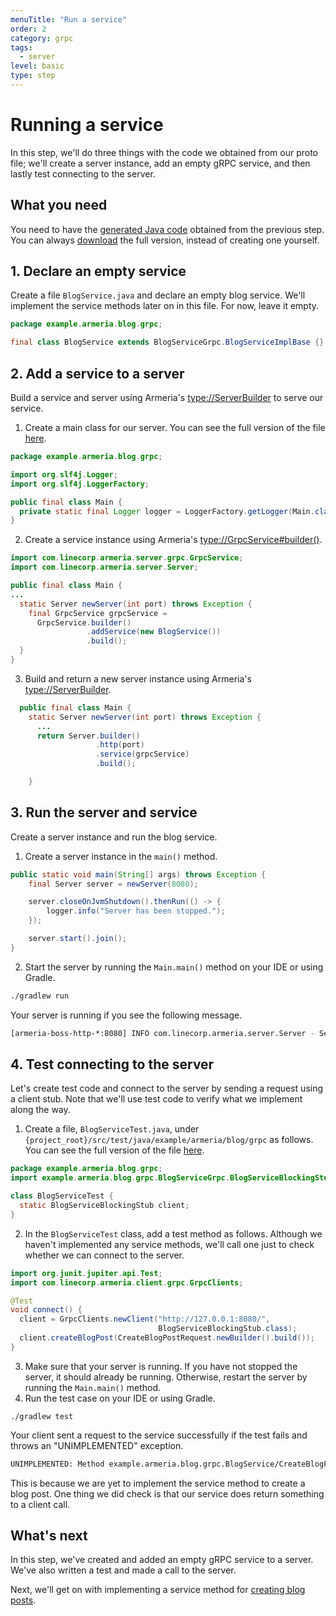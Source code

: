 ```yaml
---
menuTitle: "Run a service"
order: 2
category: grpc
tags:
  - server
level: basic
type: step
---
```


# Running a service

In this step, we'll do three things with the code we obtained from our proto file; we'll create a server instance, add an empty gRPC service, and then lastly test connecting to the server.

<TutorialSteps current={2} />

## What you need

You need to have the [generated Java code](/tutorials/grpc/blog/define-service#6-compile-the-proto-file) obtained from the previous step.
You can always [download](https://github.com/line/armeria-examples/tree/main/tutorials/grpc) the full version, instead of creating one yourself.

## 1. Declare an empty service

Create a file `BlogService.java` and declare an empty blog service. We'll implement the service methods later on in this file. For now, leave it empty.

```java filename=BlogService.java
package example.armeria.blog.grpc;

final class BlogService extends BlogServiceGrpc.BlogServiceImplBase {}
```

## 2. Add a service to a server

Build a service and server using Armeria's <type://ServerBuilder> to serve our service.

1. Create a main class for our server. You can see the full version of the file [here](https://github.com/line/armeria-examples/blob/main/tutorials/grpc/src/main/java/example/armeria/server/blog/grpc/Main.java).

  ```java filename=Main.java
  package example.armeria.blog.grpc;

  import org.slf4j.Logger;
  import org.slf4j.LoggerFactory;

  public final class Main {
    private static final Logger logger = LoggerFactory.getLogger(Main.class);
  }
  ```
2. Create a service instance using Armeria's <type://GrpcService#builder()>.
  ```java filename=Main.java
  import com.linecorp.armeria.server.grpc.GrpcService;
  import com.linecorp.armeria.server.Server;

  public final class Main {
  ...
    static Server newServer(int port) throws Exception {
      final GrpcService grpcService =
        GrpcService.builder()
                   .addService(new BlogService())
                   .build();
    }
  }
  ```
3. Build and return a new server instance using Armeria's <type://ServerBuilder>.
  ```java filename=Main.java
    public final class Main {
      static Server newServer(int port) throws Exception {
        ...
        return Server.builder()
                     .http(port)
                     .service(grpcService)
                     .build();

      }
  ```

## 3. Run the server and service

Create a server instance and run the blog service.

1. Create a server instance in the `main()` method.
  ```java filename=Main.java
  public static void main(String[] args) throws Exception {
      final Server server = newServer(8080);

      server.closeOnJvmShutdown().thenRun(() -> {
          logger.info("Server has been stopped.");
      });

      server.start().join();
  }
  ```
2. Start the server by running the `Main.main()` method on your IDE or using Gradle.
  ```bash
  ./gradlew run
  ```
  Your server is running if you see the following message.
  ```bash
  [armeria-boss-http-*:8080] INFO com.linecorp.armeria.server.Server - Serving HTTP at /[0:0:0:0:0:0:0:0%0]:8080 - http://127.0.0.1:8080/
  ```

## 4. Test connecting to the server

Let's create test code and connect to the server by sending a request using a client stub.
Note that we'll use test code to verify what we implement along the way.

1. Create a file, `BlogServiceTest.java`, under `{project_root}/src/test/java/example/armeria/blog/grpc` as follows.
You can see the full version of the file [here](https://github.com/line/armeria-examples/blob/main/tutorials/grpc/src/test/java/example/armeria/server/blog/grpc/BlogServiceTest.java).
  ```java filename=BlogServiceTest.java
  package example.armeria.blog.grpc;
  import example.armeria.blog.grpc.BlogServiceGrpc.BlogServiceBlockingStub;

  class BlogServiceTest {
    static BlogServiceBlockingStub client;
  }
  ```
2. In the `BlogServiceTest` class, add a test method as follows.
Although we haven't implemented any service methods, we'll call one just to check whether we can connect to the server.

  ```java filename=BlogServiceTest.java
  import org.junit.jupiter.api.Test;
  import com.linecorp.armeria.client.grpc.GrpcClients;

  @Test
  void connect() {
    client = GrpcClients.newClient("http://127.0.0.1:8080/",
                                   BlogServiceBlockingStub.class);
    client.createBlogPost(CreateBlogPostRequest.newBuilder().build());
  }
  ```
3. Make sure that your server is running.
  If you have not stopped the server, it should already be running.
  Otherwise, restart the server by running the `Main.main()` method.
4. Run the test case on your IDE or using Gradle.
  ```
  ./gradlew test
  ```
  Your client sent a request to the service successfully if the test fails and throws an "UNIMPLEMENTED" exception.

  ```bash
  UNIMPLEMENTED: Method example.armeria.blog.grpc.BlogService/CreateBlogPost is unimplemented
  ```

  This is because we are yet to implement the service method to create a blog post. One thing we did check is that our service does return something to a client call.

## What's next

In this step, we've created and added an empty gRPC service to a server. We've also written a test and made a call to the server.

Next, we'll get on with implementing a service method for [creating blog posts](/tutorials/grpc/blog/implement-create).

<TutorialSteps current={2} />
